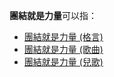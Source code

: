 '''團結就是力量'''可以指：
*[[團結就是力量_(格言)|團結就是力量 (格言)]]
*[[團結就是力量_(歌曲)|團結就是力量 (歌曲)]]
*[[團結就是力量_(兒歌)|團結就是力量 (兒歌)]]

{{消歧義|cat=六字作品消歧义}}